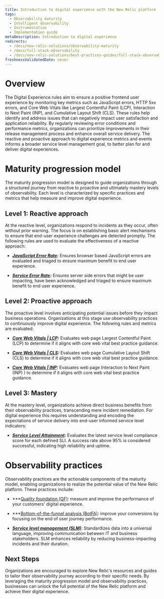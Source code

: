 ```yaml
---
title: Introduction to digital experience with the New Relic platform
tags:
  - Observability maturity
  - Intelligent observability
  - Instrumentation
  - Implementation guide
metaDescription: Introduction to digital experience
redirects:
  - /docs/new-relic-solutions/observability-maturity
  - /docs/full-stack-observability
  - /docs/new-relic-solutions/best-practices-guides/full-stack-observability
freshnessValidatedDate: never
---
```


# Overview

The Digital Experience rules aim to ensure a positive frontend user experience by monitoring key metrics such as JavaScript errors, HTTP 5xx errors, and Core Web Vitals like Largest Contentful Paint (LCP), Interaction to Next Paint (INP), and Cumulative Layout Shift (CLS). These rules help identify and address issues that can negatively impact user satisfaction and application reliability. By regularly reviewing error conditions and performance metrics, organizations can prioritize improvements in their release management process and enhance overall service delivery. The reactive and proactive approach to digital experience metrics and events informs a broader service level management goal, to better plan for and deliver digital experiences. 

# Maturity progression model

The maturity progression model is designed to guide organizations through a structured journey from reactive to proactive and ultimately mastery levels of observability. Each level is characterized by specific practices and metrics that help measure and improve digital experience.

## Level 1: Reactive approach

At the reactive level, organizations respond to incidents as they occur, often without prior warning. The focus is on establishing basic alert mechanisms to ensure that end-user experience challenges are detected promptly. The following rules are used to evaluate the effectiveness of a reactive approach:

- ***[JavaScript Error Rate](/docs/new-relic-solutions/observability-maturity/digital-experience/l1-js-error-rate):*** Ensures browser based JavaScript errors are evaluated and triaged to ensure maximum benefit to end user experience.

- ***[Service Error Rate](/docs/new-relic-solutions/observability-maturity/digital-experience/l1-service-error-rate):*** Ensures server side errors that might be user impacting, have been acknowledged and triaged to ensure maximum benefit to end user experience. 

## Level 2: Proactive approach

The proactive level involves anticipating potential issues before they impact business operations. Organizations at this stage use observability practices to continuously improve digital experience. The following rules and metrics are evaluated:

- ***[Core Web Vitals | LCP](/docs/new-relic-solutions/observability-maturity/digital-experience/l2-cwv-lcp):*** Evaluates web page Largest Contentful Paint (LCP) to determine if it aligns with core web vital best practice guidance. 

- ***[Core Web Vitals | CLS](/docs/new-relic-solutions/observability-maturity/digital-experience/l2-cwv-cls):*** Evaluates web page Cumulative Layout Shift (CLS) to determine if it aligns with core web vital best practice guidance. 

- ***[Core Web Vitals | INP](/docs/new-relic-solutions/observability-maturity/digital-experience/l2-cwv-inp):*** Evaluates web page Interaction to Next Paint (INP) ) to determine if it aligns with core web vital best practice guidance. 


## Level 3: Mastery

At the mastery level, organizations achieve direct business benefits from their observability practices, transcending mere incident remediation. For digital experience this requires understanding and encoding the expectations of service delivery into end-user informed service level indicators:

- ***[Service Level Attainment](/docs/new-relic-solutions/observability-maturity/business-uptime/l3-service-level-attainment):*** Evaluates the latest service level compliance score for each defined SLI. A success rate above 95% is considered successful, indicating high reliability and uptime.

# Observability practices

Observability practices are the actionable components of the maturity model, enabling organizations to realize the potential value of the New Relic platform. These practices include:

- ***[Quality foundation (QF)](/docs/tutorial-improve-customer-experience/intro-to-customer-experience/): measure and improve the performance of your customers' digital experience.

- ***[Bottom-of-the-funnel analysis (BotFA)](/docs/tutorial-improve-customer-experience/bottom-funnel-analysis/): improve your conversions by focusing on the end of user journey performance.

- ***[Service level management (SLM)](/docs/new-relic-solutions/observability-maturity/uptime-performance-reliability/slm-implementation-guide/)***: Standardizes data into a universal language, improving communication between IT and business stakeholders. SLM enhances reliability by reducing business-impacting incidents and their duration.


## Next Steps

Organizations are encouraged to explore New Relic's resources and guides to tailor their observability journey according to their specific needs. By leveraging the maturity progression model and observability practices, businesses can unlock the full potential of the New Relic platform and achieve their digital experience.


